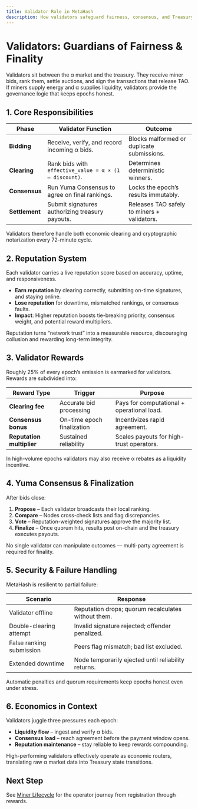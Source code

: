 ```yaml
---
title: Validator Role in MetaHash
description: How validators safeguard fairness, consensus, and Treasury integrity across every epoch.
---
```


# Validators: Guardians of Fairness & Finality

Validators sit between the α market and the treasury. They receive miner bids, rank them, settle auctions, and sign the transactions that release TAO. If miners supply energy and α supplies liquidity, validators provide the governance logic that keeps epochs honest.

## 1. Core Responsibilities

| Phase | Validator Function | Outcome |
| --- | --- | --- |
| **Bidding** | Receive, verify, and record incoming α bids. | Blocks malformed or duplicate submissions. |
| **Clearing** | Rank bids with `effective_value = α × (1 – discount)`. | Determines deterministic winners. |
| **Consensus** | Run Yuma Consensus to agree on final rankings. | Locks the epoch’s results immutably. |
| **Settlement** | Submit signatures authorizing treasury payouts. | Releases TAO safely to miners + validators. |

Validators therefore handle both economic clearing and cryptographic notarization every 72-minute cycle.

## 2. Reputation System

Each validator carries a live reputation score based on accuracy, uptime, and responsiveness.

- **Earn reputation** by clearing correctly, submitting on-time signatures, and staying online.
- **Lose reputation** for downtime, mismatched rankings, or consensus faults.
- **Impact**: Higher reputation boosts tie-breaking priority, consensus weight, and potential reward multipliers.

Reputation turns “network trust” into a measurable resource, discouraging collusion and rewarding long-term integrity.

## 3. Validator Rewards

Roughly 25% of every epoch’s emission is earmarked for validators. Rewards are subdivided into:

| Reward Type | Trigger | Purpose |
| --- | --- | --- |
| **Clearing fee** | Accurate bid processing | Pays for computational + operational load. |
| **Consensus bonus** | On-time epoch finalization | Incentivizes rapid agreement. |
| **Reputation multiplier** | Sustained reliability | Scales payouts for high-trust operators. |

In high-volume epochs validators may also receive α rebates as a liquidity incentive.

## 4. Yuma Consensus & Finalization

After bids close:

1. **Propose** – Each validator broadcasts their local ranking.
2. **Compare** – Nodes cross-check lists and flag discrepancies.
3. **Vote** – Reputation-weighted signatures approve the majority list.
4. **Finalize** – Once quorum hits, results post on-chain and the treasury executes payouts.

No single validator can manipulate outcomes — multi-party agreement is required for finality.

## 5. Security & Failure Handling

MetaHash is resilient to partial failure:

| Scenario | Response |
| --- | --- |
| Validator offline | Reputation drops; quorum recalculates without them. |
| Double-clearing attempt | Invalid signature rejected; offender penalized. |
| False ranking submission | Peers flag mismatch; bad list excluded. |
| Extended downtime | Node temporarily ejected until reliability returns. |

Automatic penalties and quorum requirements keep epochs honest even under stress.

## 6. Economics in Context

Validators juggle three pressures each epoch:

- **Liquidity flow** – ingest and verify α bids.
- **Consensus load** – reach agreement before the payment window opens.
- **Reputation maintenance** – stay reliable to keep rewards compounding.

High-performing validators effectively operate as economic routers, translating raw α market data into Treasury state transitions.

## Next Step

See [Miner Lifecycle](/understand/miner-lifecycle) for the operator journey from registration through rewards.

